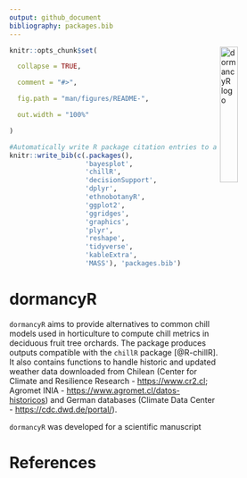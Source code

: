 ```yaml
---
output: github_document
bibliography: packages.bib
---
```


<img src="vignettes/dormancyR.png" alt = "dormancyR logo" align = "right" width = "25%" height = "25%"/>


<!-- README.md is generated from README.Rmd. Please edit that file -->

  
```r

knitr::opts_chunk$set(

  collapse = TRUE,

  comment = "#>",

  fig.path = "man/figures/README-",

  out.width = "100%"

)

```


```r
#Automatically write R package citation entries to a .bib file
knitr::write_bib(c(.packages(), 
                   'bayesplot', 
                   'chillR',
                   'decisionSupport',
                   'dplyr',
                   'ethnobotanyR',
                   'ggplot2', 
                   'ggridges', 
                   'graphics',
                   'plyr', 
                   'reshape', 
                   'tidyverse',
                   'kableExtra',
                   'MASS'), 'packages.bib')
```
# dormancyR

`dormancyR` aims to provide alternatives to common chill models used in horticulture to compute chill metrics in deciduous fruit tree orchards. The package produces outputs compatible with the `chillR` package [@R-chillR]. It also contains functions to handle historic and updated weather data downloaded from Chilean (Center for Climate and Resilience Research - <https://www.cr2.cl>; Agromet INIA - <https://www.agromet.cl/datos-historicos>) and German databases (Climate Data Center - <https://cdc.dwd.de/portal/>).

`dormancyR` was developed for a scientific manuscript

# References
